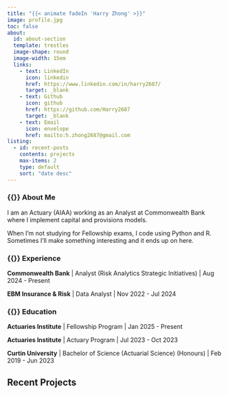 ```yaml
---
title: "{{< animate fadeIn 'Harry Zhong' >}}"
image: profile.jpg
toc: false
about:
  id: about-section
  template: trestles
  image-shape: round
  image-width: 15em
  links: 
    - text: LinkedIn
      icon: linkedin
      href: https://www.linkedin.com/in/harry2687/
      target: _blank
    - text: Github
      icon: github
      href: https://github.com/Harry2687
      target: _blank
    - text: Email
      icon: envelope
      href: mailto:h.zhong2687@gmail.com
listing:
  - id: recent-posts
    contents: projects
    max-items: 2
    type: default
    sort: "date desc"
---
```

::::{.animate__animated .animate__fadeIn}
:::{#about-section}
### {{<fa user-tie>}} About Me
I am an Actuary (AIAA) working as an Analyst at Commonwealth Bank where I implement capital and provisions models.

When I'm not studying for Fellowship exams, I code using Python and R. Sometimes I'll make something interesting and it ends up on here.

### {{<fa briefcase>}} Experience
**Commonwealth Bank** \| Analyst (Risk Analytics Strategic Initiatives) \| Aug 2024 - Present

**EBM Insurance & Risk** \| Data Analyst \| Nov 2022 - Jul 2024

### {{<fa graduation-cap>}} Education
**Actuaries Institute** \| Fellowship Program \| Jan 2025 - Present

**Actuaries Institute** \| Actuary Program \| Jul 2023 - Oct 2023

**Curtin University** \| Bachelor of Science (Actuarial Science) (Honours) \| Feb 2019 - Jun 2023
:::

## Recent Projects
:::{#recent-posts}
:::
::::